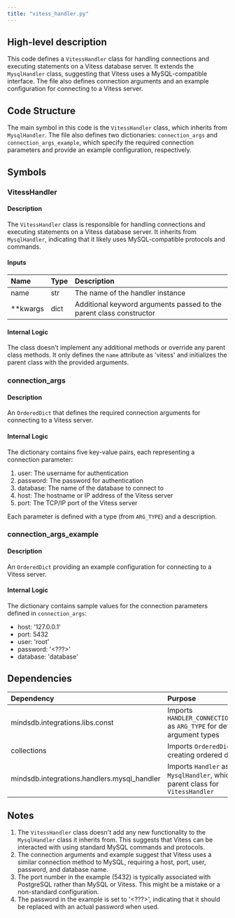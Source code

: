 ```yaml
---
title: "vitess_handler.py"
---
```


## High-level description
This code defines a `VitessHandler` class for handling connections and executing statements on a Vitess database server. It extends the `MysqlHandler` class, suggesting that Vitess uses a MySQL-compatible interface. The file also defines connection arguments and an example configuration for connecting to a Vitess server.

## Code Structure
The main symbol in this code is the `VitessHandler` class, which inherits from `MysqlHandler`. The file also defines two dictionaries: `connection_args` and `connection_args_example`, which specify the required connection parameters and provide an example configuration, respectively.

## Symbols

### VitessHandler
#### Description
The `VitessHandler` class is responsible for handling connections and executing statements on a Vitess database server. It inherits from `MysqlHandler`, indicating that it likely uses MySQL-compatible protocols and commands.

#### Inputs
| Name | Type | Description |
|:-----|:-----|:------------|
| name | str | The name of the handler instance |
| **kwargs | dict | Additional keyword arguments passed to the parent class constructor |

#### Internal Logic
The class doesn't implement any additional methods or override any parent class methods. It only defines the `name` attribute as 'vitess' and initializes the parent class with the provided arguments.

### connection_args
#### Description
An `OrderedDict` that defines the required connection arguments for connecting to a Vitess server.

#### Internal Logic
The dictionary contains five key-value pairs, each representing a connection parameter:
1. user: The username for authentication
2. password: The password for authentication
3. database: The name of the database to connect to
4. host: The hostname or IP address of the Vitess server
5. port: The TCP/IP port of the Vitess server

Each parameter is defined with a type (from `ARG_TYPE`) and a description.

### connection_args_example
#### Description
An `OrderedDict` providing an example configuration for connecting to a Vitess server.

#### Internal Logic
The dictionary contains sample values for the connection parameters defined in `connection_args`:
- host: '127.0.0.1'
- port: 5432
- user: 'root'
- password: '&lt;???&gt;'
- database: 'database'

## Dependencies
| Dependency | Purpose |
|:-----------|:--------|
| mindsdb.integrations.libs.const | Imports `HANDLER_CONNECTION_ARG_TYPE` as `ARG_TYPE` for defining argument types |
| collections | Imports `OrderedDict` for creating ordered dictionaries |
| mindsdb.integrations.handlers.mysql_handler | Imports `Handler` as `MysqlHandler`, which is the parent class for `VitessHandler` |

## Notes
1. The `VitessHandler` class doesn't add any new functionality to the `MysqlHandler` class it inherits from. This suggests that Vitess can be interacted with using standard MySQL commands and protocols.
2. The connection arguments and example suggest that Vitess uses a similar connection method to MySQL, requiring a host, port, user, password, and database name.
3. The port number in the example (5432) is typically associated with PostgreSQL rather than MySQL or Vitess. This might be a mistake or a non-standard configuration.
4. The password in the example is set to '&lt;???&gt;', indicating that it should be replaced with an actual password when used.